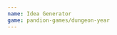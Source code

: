 ```yaml
---
name: Idea Generator
game: pandion-games/dungeon-year
---
```


<Fields>
  <RollingTable
    name="Idea Generator"
    groups={[
      {
        name: "Adjective",
        items: [
          "Mechanical",
          "Musical",
          "Sexual",
          "Physical",
          "Jazzy",
          "Personal",
          "Depression-era",
          "Electrical",
          "Social",
          "Spiritual",
          "Emotional",
          "Prohibition-era",
          "Swirling",
          "Neon",
          "Natural",
          "Technical",
          "Cosmic",
          "Psychological",
          "Swinging",
          "Bombastic",
          "Acidic",
          "Artistic",
          "Dramatic",
          "Psychedelic",
          "Astronomical",
          "Ecological",
          "Retro",
          "Industrial",
          "Cybernetic",
          "Mystical",
          "Nuclear",
          "Opulent",
          "Sultry",
          "Bacterial",
          "Gritty",
          "Accidental",
        ],
      },
      {
        name: "Genre",
        items: [
          "Gothic",
          "Heist",
          "Cyberpunk",
          "Epic",
          "Cozy",
          "Alien",
          "Historical",
          "Military",
          "Noir",
          "Tragedy",
          "Satire",
          "thriller",
          "Survival",
          "Biographical",
          "Nature",
          "Faerie Tale",
          "pulp",
          "Dystopian",
          "Regency",
          "Romantic Com",
          "Paranormal",
          "Victorian",
          "Supernatural",
          "Space Opera",
          "Urban",
          "Cowboy",
          "Medieval",
          "mystery",
          "haunted",
          "Super Hero",
          "Pirate",
          "Biographical",
          "Science Fiction",
          "western",
          "Zombie",
          "Fantasy",
        ],
      },
      {
        name: "Setting",
        items: [
          "Castle",
          "Mansion",
          "Outside known space",
          "Interstellar fleet",
          "speakeasy",
          "Chicago",
          "village",
          "Battlefield",
          "suburban neighborhood",
          "60s London",
          "70s California",
          "90’s Los Angelas",
          "Wasteland",
          "Metropolis",
          "Space Station",
          "Alien Planet",
          "Underwater City",
          "Jungle Empire",
          "A Lost City",
          "Desert Oasis",
          "Mountain Fortress",
          "Island Paradise",
          "House",
          "hilly countryside",
          "New colony",
          "Underwater Caves",
          "Lost civilization",
          "Alien Moon",
          "High School",
          "College",
          "Futuristic Mega City",
          "Ocean Planet",
          "Asteroid",
          "Mining Station",
          "Galactic Expanse",
          "Solar System",
        ],
      },
    ]}
  />
</Fields>

